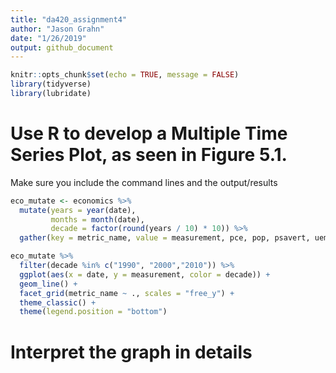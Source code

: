 ```yaml
---
title: "da420_assignment4"
author: "Jason Grahn"
date: "1/26/2019"
output: github_document
---
```


```r
knitr::opts_chunk$set(echo = TRUE, message = FALSE)
library(tidyverse)
library(lubridate)
```

# Use R to develop a Multiple Time Series Plot, as seen in Figure 5.1. 
Make sure you include the command lines and the output/results

```r
eco_mutate <- economics %>% 
  mutate(years = year(date),
         months = month(date),
         decade = factor(round(years / 10) * 10)) %>% 
  gather(key = metric_name, value = measurement, pce, pop, psavert, uempmed, unemploy)

eco_mutate %>% 
  filter(decade %in% c("1990", "2000","2010")) %>% 
  ggplot(aes(x = date, y = measurement, color = decade)) +
  geom_line() +
  facet_grid(metric_name ~ ., scales = "free_y") +
  theme_classic() +
  theme(legend.position = "bottom")
```

# Interpret the graph in details